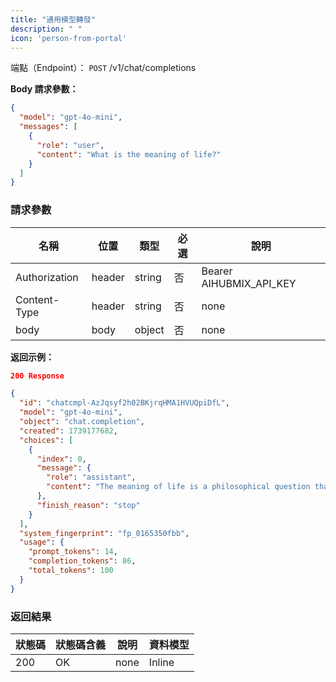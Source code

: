 ```yaml
---
title: "通用模型轉發"
description: " "
icon: 'person-from-portal'
---
```


端點（Endpoint）： `POST` /v1/chat/completions

**Body 請求參數：**

```json
{
  "model": "gpt-4o-mini",
  "messages": [
    {
      "role": "user",
      "content": "What is the meaning of life?"
    }
  ]
}
```

### 請求參數

|名稱 | 位置 | 類型 | 必選 | 說明|
|---|---|---|---|---|
|Authorization|header|string| 否 |Bearer AIHUBMIX_API_KEY|
|Content-Type|header|string| 否 |none|
|body|body|object| 否 |none|

**返回示例：**

```json
200 Response
```

```json
{
  "id": "chatcmpl-AzJqsyf2h02BKjrqHMA1HVUQpiDfL",
  "model": "gpt-4o-mini",
  "object": "chat.completion",
  "created": 1739177682,
  "choices": [
    {
      "index": 0,
      "message": {
        "role": "assistant",
        "content": "The meaning of life is a philosophical question that has been debated for centuries. Different people and cultures may have different beliefs about the purpose and significance of life. Some believe that the meaning of life is to seek happiness and fulfillment, while others believe in spiritual or religious meanings such as serving a higher power or fulfilling a destiny. Ultimately, the meaning of life may be a deeply personal and individual question that each person must answer for themselves."
      },
      "finish_reason": "stop"
    }
  ],
  "system_fingerprint": "fp_0165350fbb",
  "usage": {
    "prompt_tokens": 14,
    "completion_tokens": 86,
    "total_tokens": 100
  }
}
```

### 返回結果

|狀態碼 | 狀態碼含義 | 說明 | 資料模型|
|---|---|---|---|
|200|OK|none|Inline|
